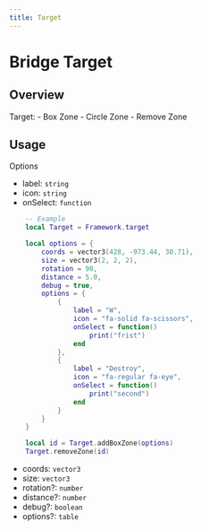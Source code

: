 ```yaml
---
title: Target
---
```



# Bridge Target

## Overview

Target:
    - Box Zone
    - Circle Zone
    - Remove Zone

## Usage

Options
- label: `string`
- icon: `string`
- onSelect: `function`


```lua
    -- Example
    local Target = Framework.target

    local options = {
        coords = vector3(428, -973.44, 30.71),
        size = vector3(2, 2, 2),
        rotation = 90,
        distance = 5.0,
        debug = true,
        options = {
            {
                label = "W",
                icon = "fa-solid fa-scissors",
                onSelect = function()
                    print("frist")
                end
            },
            {
                label = "Destroy",
                icon = "fa-regular fa-eye",
                onSelect = function()
                    print("second")
                end
            }
        }
    }

    local id = Target.addBoxZone(options)
    Target.removeZone(id)
```

- coords: `vector3`
- size: `vector3`
- rotation?: `number`
- distance?: `number`
- debug?: `boolean`
- options?: `table`
